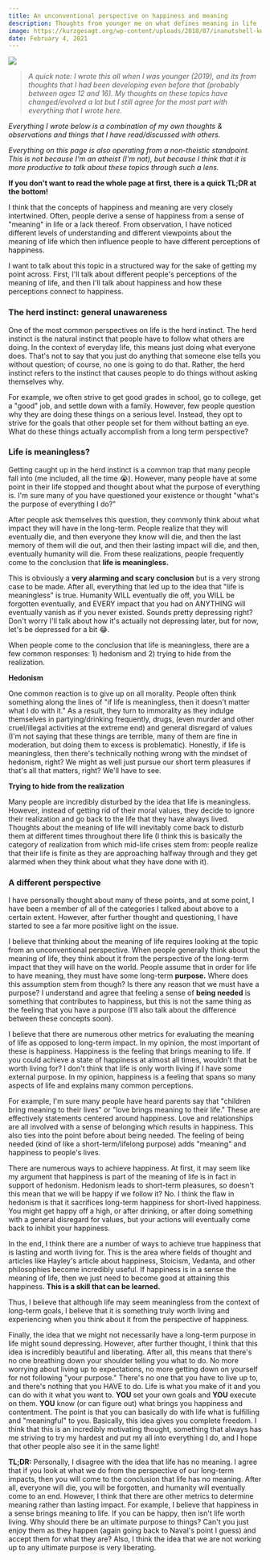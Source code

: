 ```yaml
---
title: An unconventional perspective on happiness and meaning
description: Thoughts from younger me on what defines meaning in life
image: https://kurzgesagt.org/wp-content/uploads/2018/07/inanutshell-kurzgesagt-optimistic-nihilism-04.png
date: February 4, 2021
---
```


<img src="https://kurzgesagt.org/wp-content/uploads/2018/07/inanutshell-kurzgesagt-optimistic-nihilism-04.png" />

> _A quick note: I wrote this all when I was younger (2019), and its from thoughts that I had been developing even before that (probably between ages 12 and 16). My thoughts on these topics have changed/evolved a lot but I still agree for the most part with everything that I wrote here._

_Everything I wrote below is a combination of my own thoughts & observations and things that I have read/discussed with others._

_Everything on this page is also operating from a non-theistic standpoint. This is not because I'm an atheist (I'm not), but because I think that it is more productive to talk about these topics through such a lens._

**If you don't want to read the whole page at first, there is a quick TL;DR at the bottom!**

I think that the concepts of happiness and meaning are very closely intertwined. Often, people derive a sense of happiness from a sense of "meaning" in life or a lack thereof. From observation, I have noticed different levels of understanding and different viewpoints about the meaning of life which then influence people to have different perceptions of happiness.

I want to talk about this topic in a structured way for the sake of getting my point across. First, I'll talk about different people's perceptions of the meaning of life, and then I'll talk about happiness and how these perceptions connect to happiness.

### The herd instinct: general unawareness

One of the most common perspectives on life is the herd instinct. The herd instinct is the natural instinct that people have to follow what others are doing. In the context of everyday life, this means just doing what everyone does. That's not to say that you just do anything that someone else tells you without question; of course, no one is going to do that. Rather, the herd instinct refers to the instinct that causes people to do things without asking themselves why.

For example, we often strive to get good grades in school, go to college, get a "good" job, and settle down with a family. However, few people question why they are doing these things on a serious level. Instead, they opt to strive for the goals that other people set for them without batting an eye. What do these things actually accomplish from a long term perspective?

### Life is meaningless?

Getting caught up in the herd instinct is a common trap that many people fall into (me included, all the time 😭). However, many people have at some point in their life stopped and thought about what the purpose of everything is. I'm sure many of you have questioned your existence or thought "what's the purpose of everything I do?"

After people ask themselves this question, they commonly think about what impact they will have in the long-term. People realize that they will eventually die, and then everyone they know will die, and then the last memory of them will die out, and then their lasting impact will die, and then, eventually humanity will die. From these realizations, people frequently come to the conclusion that **life is meaningless.**

This is obviously a **very alarming and scary conclusion** but is a very strong case to be made. After all, everything that led up to the idea that "life is meaningless" is true. Humanity WILL eventually die off, you WILL be forgotten eventually, and EVERY impact that you had on ANYTHING will eventually vanish as if you never existed. Sounds pretty depressing right? Don't worry I'll talk about how it's actually not depressing later, but for now, let's be depressed for a bit 😂.

When people come to the conclusion that life is meaningless, there are a few common responses: 1) hedonism and 2) trying to hide from the realization.

**Hedonism**

One common reaction is to give up on all morality. People often think something along the lines of "if life is meaningless, then it doesn't matter what I do with it." As a result, they turn to immorality as they indulge themselves in partying/drinking frequently, drugs, (even murder and other cruel/illegal activities at the extreme end) and general disregard of values (I'm not saying that these things are terrible, many of them are fine in moderation, but doing them to excess is problematic). Honestly, if life is meaningless, then there's technically nothing wrong with the mindset of hedonism, right? We might as well just pursue our short term pleasures if that's all that matters, right? We'll have to see.

**Trying to hide from the realization**

Many people are incredibly disturbed by the idea that life is meaningless. However, instead of getting rid of their moral values, they decide to ignore their realization and go back to the life that they have always lived. Thoughts about the meaning of life will inevitably come back to disturb them at different times throughout there life (I think this is basically the category of realization from which mid-life crises stem from: people realize that their life is finite as they are approaching halfway through and they get alarmed when they think about what they have done with it).

### A different perspective

I have personally thought about many of these points, and at some point, I have been a member of all of the categories I talked about above to a certain extent. However, after further thought and questioning, I have started to see a far more positive light on the issue.

I believe that thinking about the meaning of life requires looking at the topic from an unconventional perspective. When people generally think about the meaning of life, they think about it from the perspective of the long-term impact that they will have on the world. People assume that in order for life to have meaning, they must have some long-term **purpose.** Where does this assumption stem from though? Is there any reason that we must have a purpose? I understand and agree that feeling a sense of **being needed** is something that contributes to happiness, but this is not the same thing as the feeling that you have a purpose (I'll also talk about the difference between these concepts soon).

I believe that there are numerous other metrics for evaluating the meaning of life as opposed to long-term impact. In my opinion, the most important of these is happiness. Happiness is the feeling that brings meaning to life. If you could achieve a state of happiness at almost all times, wouldn't that be worth living for? I don't think that life is only worth living if I have some external purpose. In my opinion, happiness is a feeling that spans so many aspects of life and explains many common perceptions.

For example, I'm sure many people have heard parents say that "children bring meaning to their lives" or "love brings meaning to their life." These are effectively statements centered around happiness. Love and relationships are all involved with a sense of belonging which results in happiness. This also ties into the point before about being needed. The feeling of being needed (kind of like a short-term/lifelong purpose) adds "meaning" and happiness to people's lives.

There are numerous ways to achieve happiness. At first, it may seem like my argument that happiness is part of the meaning of life is in fact in support of hedonism. Hedonism leads to short-term pleasures, so doesn't this mean that we will be happy if we follow it? No. I think the flaw in hedonism is that it sacrifices long-term happiness for short-lived happiness. You might get happy off a high, or after drinking, or after doing something with a general disregard for values, but your actions will eventually come back to inhibit your happiness.

In the end, I think there are a number of ways to achieve true happiness that is lasting and worth living for. This is the area where fields of thought and articles like Hayley's article about happiness, Stoicism, Vedanta, and other philosophies become incredibly useful. If happiness is in a sense the meaning of life, then we just need to become good at attaining this happiness. **This is a skill that can be learned.**

Thus, I believe that although life may seem meaningless from the context of long-term goals, I believe that it is something truly worth living and experiencing when you think about it from the perspective of happiness.

Finally, the idea that we might not necessarily have a long-term purpose in life might sound depressing. However, after further thought, I think that this idea is incredibly beautiful and liberating. After all, this means that there's no one breathing down your shoulder telling you what to do. No more worrying about living up to expectations, no more getting down on yourself for not following "your purpose." There's no one that you have to live up to, and there's nothing that you HAVE to do. Life is what you make of it and you can do with it what you want to. **YOU** set your own goals and **YOU** execute on them. **YOU** know (or can figure out) what brings you happiness and contentment. The point is that you can basically do with life what is fulfilling and "meaningful" to you. Basically, this idea gives you complete freedom. I think that this is an incredibly motivating thought, something that always has me striving to try my hardest and put my all into everything I do, and I hope that other people also see it in the same light!

**TL;DR:** Personally, I disagree with the idea that life has no meaning. I agree that if you look at what we do from the perspective of our long-term impacts, then you will come to the conclusion that life has no meaning. After all, everyone will die, you will be forgotten, and humanity will eventually come to an end. However, I think that there are other metrics to determine meaning rather than lasting impact. For example, I believe that happiness in a sense brings meaning to life. If you can be happy, then isn't life worth living. Why should there be an ultimate purpose to things? Can't you just enjoy them as they happen (again going back to Naval's point I guess) and accept them for what they are? Also, I think the idea that we are not working up to any ultimate purpose is very liberating.
